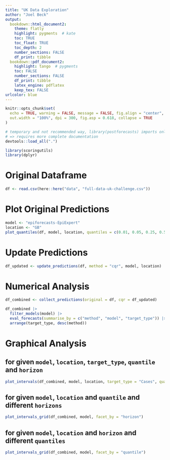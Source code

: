 ```yaml
---
title: "UK Data Exploration"
author: "Joel Beck"
output:
  bookdown::html_document2:
    theme: flatly
    highlight: pygments  # kate
    toc: TRUE
    toc_float: TRUE
    toc_depth: 2
    number_sections: FALSE
    df_print: tibble
  bookdown::pdf_document2:
    highlight: tango  # pygments
    toc: FALSE
    number_sections: FALSE
    df_print: tibble
    latex_engine: pdflatex
    keep_tex: FALSE
urlcolor: blue
---
```


```r
knitr::opts_chunk$set(
  echo = TRUE, warning = FALSE, message = FALSE, fig.align = "center",
  out.width = "100%", dpi = 300, fig.asp = 0.618, collapse = TRUE
)
```

```r
# temporary and not recommended way, library(postforecasts) imports only functions with @export tag 
# => requires more complete documentation
devtools::load_all(".")

library(scoringutils)
library(dplyr)
```

# Original Dataframe

```r
df <- read.csv(here::here("data", "full-data-uk-challenge.csv"))
```

# Plot Original Predictions

```r
model <- "epiforecasts-EpiExpert"
location <- "GB"
plot_quantiles(df, model, location, quantiles = c(0.01, 0.05, 0.25, 0.5, 0.75, 0.95, 0.99))
```

# Update Predictions

```r
df_updated <- update_predictions(df, method = "cqr", model, location)
```

# Numerical Analysis

```r
df_combined <- collect_predictions(original = df, cqr = df_updated)

df_combined |>
  filter_models(model) |>
  eval_forecasts(summarise_by = c("method", "model", "target_type")) |> 
  arrange(target_type, desc(method))
```

# Graphical Analysis

## for given `model`, `location`, `target_type`, `quantile` and `horizon`

```r
plot_intervals(df_combined, model, location, target_type = "Cases", quantile = 0.05, horizon = 1)
```

## for given `model`, `location` and `quantile` and different `horizons`

```r
plot_intervals_grid(df_combined, model, facet_by = "horizon")
```

## for given `model`, `location` and `horizon` and different `quantiles`

```r
plot_intervals_grid(df_combined, model, facet_by = "quantile")
```
